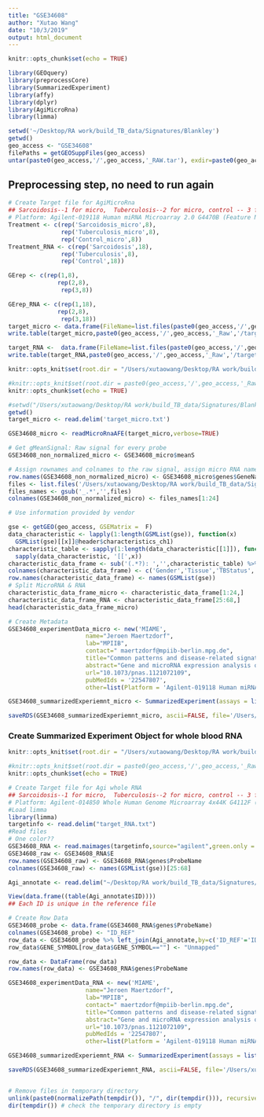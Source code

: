 ```yaml
---
title: "GSE34608"
author: "Xutao Wang"
date: "10/3/2019"
output: html_document
---
```


```r
knitr::opts_chunk$set(echo = TRUE)
```

```r
library(GEOquery)
library(preprocessCore)
library(SummarizedExperiment)
library(affy)
library(dplyr)
library(AgiMicroRna)
library(limma)
```

```r
setwd('~/Desktop/RA work/build_TB_data/Signatures/Blankley')
getwd()
geo_access <- "GSE34608"
filePaths = getGEOSuppFiles(geo_access)
untar(paste0(geo_access,'/',geo_access,'_RAW.tar'), exdir=paste0(geo_access,'/',geo_access,'_Raw'))
```

## Preprocessing step, no need to run again
```r
# Create Target file for AgiMicroRna
## Sarcoidosis--1 for micro,  Tuberculosis--2 for micro, control -- 3 for micro 
# Platform: Agilent-019118 Human miRNA Microarray 2.0 G4470B (Feature Number version)
Treatment <- c(rep('Sarcoidosis_micro',8),
               rep('Tuberculosis_micro',8),
               rep('Control_micro',8))
Treatment_RNA <- c(rep('Sarcoidosis',18),
               rep('Tuberculosis',8),
               rep('Control',18))

GErep <- c(rep(1,8),
              rep(2,8),
               rep(3,8))

GErep_RNA <- c(rep(1,18),
              rep(2,8),
               rep(3,18))
target_micro <- data.frame(FileName=list.files(paste0(geo_access,'/',geo_access,'_Raw'),pattern = "txt.gz.*")[1:24],Treatment=Treatment,GErep=GErep)
write.table(target_micro,paste0(geo_access,'/',geo_access,'_Raw','/target_micro.txt'),sep='\t')

target_RNA <-  data.frame(FileName=list.files(paste0(geo_access,'/',geo_access,'_Raw'),pattern = "txt.gz.*")[25:68],Treatment=Treatment_RNA,GErep=GErep_RNA)
write.table(target_RNA,paste0(geo_access,'/',geo_access,'_Raw','/target_RNA.txt'),sep='\t')
```

```r
knitr::opts_knit$set(root.dir = "/Users/xutaowang/Desktop/RA work/build_TB_data/Signatures/Blankley/GSE34608/GSE34608_Raw")

#knitr::opts_knit$set(root.dir = paste0(geo_access,'/',geo_access,'_Raw'))
knitr::opts_chunk$set(echo = TRUE)
```

```r
#setwd("/Users/xutaowang/Desktop/RA work/build_TB_data/Signatures/Blankley/GSE34608/GSE34608_Raw")
getwd()
target_micro <- read.delim('target_micro.txt')

GSE34608_micro <- readMicroRnaAFE(target_micro,verbose=TRUE)

# Get gMeanSignal: Raw signal for every probe
GSE34608_non_normalized_micro <- GSE34608_micro$meanS

# Assign rownames and colnames to the raw signal, assign micro RNA name to the row
row.names(GSE34608_non_normalized_micro) <- GSE34608_micro$genes$GeneName
files <- list.files('/Users/xutaowang/Desktop/RA work/build_TB_data/Signatures/Blankley/GSE34608/GSE34608_Raw',pattern = "txt.gz.*")
files_names <- gsub('_.*','',files)
colnames(GSE34608_non_normalized_micro) <- files_names[1:24]
```

```r
# Use information provided by vendor
```

```r
gse <- getGEO(geo_access, GSEMatrix =  F)
data_characteristic <- lapply(1:length(GSMList(gse)), function(x)  
  GSMList(gse)[[x]]@header$characteristics_ch1)
characteristic_table <- sapply(1:length(data_characteristic[[1]]), function(x) 
  sapply(data_characteristic, '[[',x)) 
characteristic_data_frame <- sub('(.*?): ','',characteristic_table) %>% DataFrame()
colnames(characteristic_data_frame) <- c('Gender','Tissue','TBStatus','Subject')
row.names(characteristic_data_frame) <- names(GSMList(gse))
# Split MicroRNA & RNA
characteristic_data_frame_micro <- characteristic_data_frame[1:24,]
characteristic_data_frame_RNA <- characteristic_data_frame[25:68,]
head(characteristic_data_frame_micro)
```

```r
# Create Metadata
GSE34608_experimentData_micro <- new('MIAME',
                      name="Jeroen Maertzdorf",
                      lab="MPIIB",
                      contact=" maertzdorf@mpiib-berlin.mpg.de",
                      title="Common patterns and disease-related signatures in tuberculosis and sarcoidosis.",
                      abstract="Gene and microRNA expression analysis of whole blood RNA from tuberculosis and sarcoidosis patients and healthy controls",
                      url="10.1073/pnas.1121072109",
                      pubMedIds = '22547807',
                      other=list(Platform = 'Agilent-019118 Human miRNA Microarray 2.0 G4470B (Feature Number version)'))

GSE34608_summarizedExperiemnt_micro <- SummarizedExperiment(assays = list(GSE34608_non_normalized_micro= as.matrix(GSE34608_non_normalized_micro)), colData = characteristic_data_frame_micro, metadata = list(GSE34608_experimentData_micro)); GSE34608_summarizedExperiemnt_micro

```

```r
saveRDS(GSE34608_summarizedExperiemnt_micro, ascii=FALSE, file='/Users/xutaowang/Desktop/RA work/build_TB_data/Signatures/Blankley/GSE34608/GSE34608_summarizedExperiemnt_micro.RDS')
```


### Create Summarized Experiment Object for whole blood RNA

```r
knitr::opts_knit$set(root.dir = "/Users/xutaowang/Desktop/RA work/build_TB_data/Signatures/Blankley/GSE34608/GSE34608_Raw")

#knitr::opts_knit$set(root.dir = paste0(geo_access,'/',geo_access,'_Raw'))
knitr::opts_chunk$set(echo = TRUE)
```

```r
# Create Target file for Agi whole RNA
## Sarcoidosis--1 for micro,  Tuberculosis--2 for micro, control -- 3 for micro 
# Platform: Agilent-014850 Whole Human Genome Microarray 4x44K G4112F (Probe Name version)
#Load limma
library(limma)
targetinfo <- read.delim("target_RNA.txt")
#Read files
# One color??
GSE34608_RNA <- read.maimages(targetinfo,source="agilent",green.only = TRUE)
GSE34608_raw <- GSE34608_RNA$E
row.names(GSE34608_raw) <- GSE34608_RNA$genes$ProbeName
colnames(GSE34608_raw) <- names(GSMList(gse))[25:68]
```

```r
Agi_annotate <- read.delim("~/Desktop/RA work/build_TB_data/Signatures/Blankley/GSE34608/GPL6480-9577.txt", comment.char="#", stringsAsFactors = FALSE)

View(data.frame((table(Agi_annotate$ID))))
## Each ID is unique in the reference file

# Create Row Data
GSE34608_probe <- data.frame(GSE34608_RNA$genes$ProbeName)
colnames(GSE34608_probe) <- "ID_REF"
row_data <- GSE34608_probe %>% left_join(Agi_annotate,by=c('ID_REF'='ID'))
row_data$GENE_SYMBOL[row_data$GENE_SYMBOL==""] <- "Unmapped"

row_data <- DataFrame(row_data)
row.names(row_data) <- GSE34608_RNA$genes$ProbeName
```

```r
GSE34608_experimentData_RNA <- new('MIAME',
                      name="Jeroen Maertzdorf",
                      lab="MPIIB",
                      contact=" maertzdorf@mpiib-berlin.mpg.de",
                      title="Common patterns and disease-related signatures in tuberculosis and sarcoidosis.",
                      abstract="Gene and microRNA expression analysis of whole blood RNA from tuberculosis and sarcoidosis patients and healthy controls",
                      url="10.1073/pnas.1121072109",
                      pubMedIds = '22547807',
                      other=list(Platform = 'Agilent-019118 Human miRNA Microarray 2.0 G4470B (Feature Number version)'))

GSE34608_summarizedExperiemnt_RNA <- SummarizedExperiment(assays = list(GSE34608_non_normalized_RNA= as.matrix(GSE34608_raw)), colData = characteristic_data_frame_RNA, rowData = row_data, metadata = list(GSE34608_experimentData_RNA)); GSE34608_summarizedExperiemnt_RNA
```

```r
saveRDS(GSE34608_summarizedExperiemnt_RNA, ascii=FALSE, file='/Users/xutaowang/Desktop/RA work/build_TB_data/Signatures/Blankley/GSE34608/GSE34608_summarizedExperiemnt_RNA.RDS')


# Remove files in temporary directory
unlink(paste0(normalizePath(tempdir()), "/", dir(tempdir())), recursive = TRUE)
dir(tempdir()) # check the temporary directory is empty
```

















